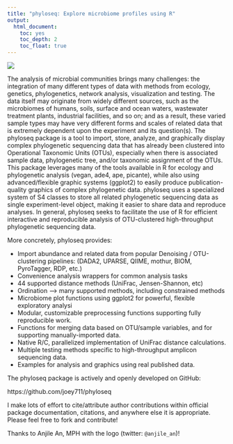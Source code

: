 ```yaml
---
title: "phyloseq: Explore microbiome profiles using R"
output: 
  html_document: 
    toc: yes
    toc_depth: 2
    toc_float: true
---
```


<link rel="stylesheet" href="site_libs/academicons-1.7.0/css/academicons.css"/>

![](phyloseq.png)

The analysis of microbial communities brings many challenges: the integration of many different types of data with methods from ecology, genetics, phylogenetics, network analysis, visualization and testing. The data itself may originate from widely different sources, such as the microbiomes of humans, soils, surface and ocean waters, wastewater treatment plants, industrial facilities, and so on; and as a result, these varied sample types may have very different forms and scales of related data that is extremely dependent upon the experiment and its question(s). The phyloseq package is a tool to import, store, analyze, and graphically display complex phylogenetic sequencing data that has already been clustered into Operational Taxonomic Units (OTUs), especially when there is associated sample data, phylogenetic tree, and/or taxonomic assignment of the OTUs. This package leverages many of the tools available in R for ecology and phylogenetic analysis (vegan, ade4, ape, picante), while also using advanced/flexible graphic systems (ggplot2) to easily produce publication-quality graphics of complex phylogenetic data. phyloseq uses a specialized system of S4 classes to store all related phylogenetic sequencing data as single experiment-level object, making it easier to share data and reproduce analyses. In general, phyloseq seeks to facilitate the use of R for efficient interactive and reproducible analysis of OTU-clustered high-throughput phylogenetic sequencing data.

More concretely, phyloseq provides:

- Import abundance and related data from popular Denoising / OTU-clustering pipelines:
(DADA2, UPARSE, QIIME, mothur, BIOM, PyroTagger, RDP, etc.)
- Convenience analysis wrappers for common analysis tasks
- 44 supported distance methods (UniFrac, Jensen-Shannon, etc)
- Ordination --> many supported methods, including constrained methods
- Microbiome plot functions using ggplot2 for powerful, flexible exploratory analysi
- Modular, customizable preprocessing functions supporting fully reproducible work.
- Functions for merging data based on OTU/sample variables, and for supporting manually-imported data.
- Native R/C, parallelized implementation of UniFrac distance calculations.
- Multiple testing methods specific to high-throughput amplicon sequencing data.
- Examples for analysis and graphics using real published data.

The phyloseq package is actively and openly developed on GitHub:

https://github.com/joey711/phyloseq

I make lots of effort to cite/attribute author contributions within official package documentation, citations, and anywhere else it is appropriate. Please feel free to fork and contribute!

<script>
  (function(i,s,o,g,r,a,m){i['GoogleAnalyticsObject']=r;i[r]=i[r]||function(){
  (i[r].q=i[r].q||[]).push(arguments)},i[r].l=1*new Date();a=s.createElement(o),
  m=s.getElementsByTagName(o)[0];a.async=1;a.src=g;m.parentNode.insertBefore(a,m)
  })(window,document,'script','https://www.google-analytics.com/analytics.js','ga');
  ga('create', 'UA-32799541-1', 'auto');
  ga('send', 'pageview');
</script>

Thanks to Anjile An, MPH with the logo (twitter: `@anjile_an`)!

